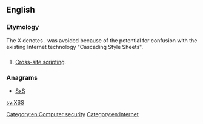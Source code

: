 ==English==

===Etymology===
The X denotes {{term|cross}}. {{term|CSS}} was avoided because of the potential for confusion with the existing Internet technology "Cascading Style Sheets".

==={{initialism}}===
{{en-initialism}}

# {{computing|internet}} [[w:Cross-site scripting|Cross-site scripting]].

===Anagrams===
* [[SxS#English|SxS]]

[[Category:en:Computer security]]
[[Category:en:Internet]]

[[sv:XSS]]